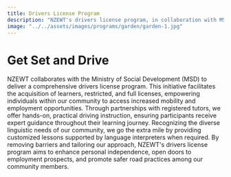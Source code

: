 ```yaml
---
title: Drivers License Program
description: "NZEWT's drivers license program, in collaboration with MSD, offers customized, expert-led driving lessons to boost employment and independence."
image: "../../assets/images/programs/garden/garden-1.jpg"
---
```


# Get Set and Drive

NZEWT collaborates with the Ministry of Social Development (MSD) to deliver a comprehensive drivers license program. This initiative facilitates the acquisition of learners, restricted, and full licenses, empowering individuals within our community to access increased mobility and employment opportunities. Through partnerships with registered tutors, we offer hands-on, practical driving instruction, ensuring participants receive expert guidance throughout their learning journey. Recognizing the diverse linguistic needs of our community, we go the extra mile by providing customized lessons supported by language interpreters when required. By removing barriers and tailoring our approach, NZEWT's drivers license program aims to enhance personal independence, open doors to employment prospects, and promote safer road practices among our community members.
